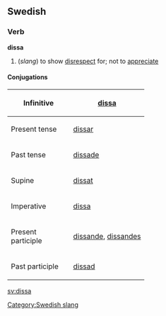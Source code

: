 ==Swedish==
===Verb===
'''dissa'''
#(''slang'') to show [[disrespect]] for; not to [[appreciate]]
====Conjugations====
{| border=1 cellspacing=0
|- align=center
! width=125 bgcolor="#FFFFF0" | Infinitive
| [[dissa]]
|- align=center
! width=125 bgcolor="#FFFFF0" | Present tense
| [[dissar]]
|- align=center
! width=125 bgcolor="#FFFFF0" | Past tense
| [[dissade]]
|- align=center
! width=125 bgcolor="#FFFFF0" | Supine
| [[dissat]]
|- align=center
! width=125 bgcolor="#FFFFF0" | Imperative
| [[dissa]]
|- align=center
! width=125 bgcolor="#FFFFF0" | Present participle
| colspan=2 | [[dissande]], [[dissandes]]
|- align=center
! width=125 bgcolor="#FFFFF0" | Past participle
| colspan=2 | [[dissad]]
|}
[[sv:dissa]]
[[Category:Swedish slang]]